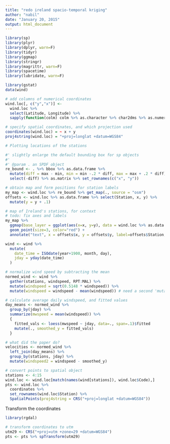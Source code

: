 ```yaml
---
title: "redo ireland spacio-temporal kriging"
author: "nabil"
date: "January 20, 2015"
output: html_document
---
```



```r
library(sp)
library(plyr)
library(dplyr, warn=F)
library(tidyr)
library(ggmap)
library(stringr)
library(magrittr, warn=F)
library(spacetime)
library(lubridate, warn=F)
```

```r
library(gstat)
data(wind) 

# add columns of numerical coordinates
wind.loc[, c("y","x")] <- 
  wind.loc %>% 
  select(Latitude, Longitude) %>% 
  sapply(function(colm) colm %>% as.character %>% char2dms %>% as.numeric)

# specify spatial coordinates, and which projection used
coordinates(wind.loc) = ~ x + y
proj4string(wind.loc) = "+proj=longlat +datum=WGS84"
```


```r
# Plotting locations of the stations

#' slightly enlarge the default bounding box for sp objects
#' 
#' @param . an SPDF object
re_bound <- . %>% bbox %>% as.data.frame %>% 
  mutate(diff = max - min, min = min -.2 * diff, max = max + .2 * diff) %>% 
  select(-diff) %>% as.matrix %>% set_rownames(c("x", "y"))

# obtain map and form positions for station labels
my_map <- wind.loc %>% re_bound %>% get_map(., source = "osm")
offsets <- wind.loc %>% as.data.frame %>% select(Station, x, y) %>% 
  mutate(y = y + .1)

# map of Ireland's stations, for context
# todo: fix axes and labels
my_map %>% 
  ggmap(base_layer = ggplot(aes(x=x, y=y), data = wind.loc %>% as.data.frame)) + 
  geom_point(size=3, color="red") + 
  annotate("text", x = offsets$x, y = offsets$y, label=offsets$Station, size=4)
```


```r
wind <- wind %>% 
  mutate(
    date_time = ISOdate(year+1900, month, day), 
    jday = yday(date_time)
  )
```




```r
# normalize wind speed by subtracting the mean
normed_wind <- wind %>% 
  gather(stations, windspeed, RPT:MAL) %>% 
  mutate(windspeed = sqrt(0.5148 * windspeed)) %>% 
  mutate(windspeed = windspeed - mean(windspeed)) # need a second 'mutate'

# calculate average daily windspeed, and fitted values
day_means <- normed_wind %>% 
  group_by(jday) %>% 
  summarize(mwspeed = mean(windspeed)) %>% 
  {
    fitted_vals <- loess(mwspeed ~ jday, data=., span=.1)$fitted
    mutate(., smoothed_y = fitted_vals)
  }

# what did the paper do?
velocities <- normed_wind %>% 
  left_join(day_means) %>% 
  group_by(stations, jday) %>% 
  mutate(windspeed2 = windspeed - smoothed_y)
```



```r
# convert points to spatial object
stations <- 4:15
wind.loc <- wind.loc[match(names(wind[stations]), wind.loc$Code),]
pts <- wind.loc %>% 
  coordinates %>% 
  set_rownames(wind.loc$Station) %>% 
  SpatialPoints(proj4string = CRS("+proj=longlat +datum=WGS84"))
```



Transform the coordinates

```r
library(rgdal)

# transform coordinates to utm 
utm29 <- CRS("+proj=utm +zone=29 +datum=WGS84")
pts <- pts %>% spTransform(utm29)

```



